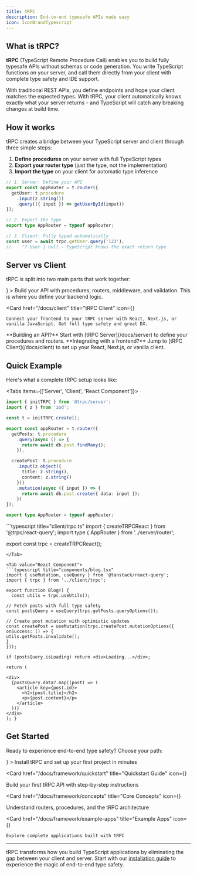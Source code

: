 ```yaml
---
title: tRPC
description: End-to-end typesafe APIs made easy
icon: IconBrandTypescript
---
```


## What is tRPC?

**tRPC** <span className='text-muted-foreground text-sm'>(TypeScript Remote Procedure Call)</span> enables you to build fully typesafe APIs without schemas or code generation. You write TypeScript functions on your server, and call them directly from your client with complete type safety and IDE support.

<Callout title="The magic of tRPC">
  With traditional REST APIs, you define endpoints and hope your client matches
  the expected types. With tRPC, your client automatically knows exactly what
  your server returns - and TypeScript will catch any breaking changes at build
  time.
</Callout>

## How it works

tRPC creates a bridge between your TypeScript server and client through three simple steps:

1. **Define procedures** on your server with full TypeScript types
2. **Export your router type** (just the type, not the implementation)
3. **Import the type** on your client for automatic type inference

```typescript
// 1. Server: Define your API
export const appRouter = t.router({
  getUser: t.procedure
    .input(z.string())
    .query(({ input }) => getUserById(input))
});

// 2. Export the type
export type AppRouter = typeof appRouter;

// 3. Client: Fully typed automatically
const user = await trpc.getUser.query('123');
//    ^? User | null - TypeScript knows the exact return type
```

## Server vs Client

tRPC is split into two main parts that work together:

<Cards>
  <Card 
    href="/docs/server" 
    title="tRPC Server" 
    icon={<IconServer className="text-blue-500" />}
  >
    Build your API with procedures, routers, middleware, and validation. This is where you define your backend logic.
  </Card>

  <Card 
    href="/docs/client" 
    title="tRPC Client" 
    icon={<IconDeviceDesktop className="text-green-500" />}
  >
    Connect your frontend to your tRPC server with React, Next.js, or vanilla JavaScript. Get full type safety and great DX.
  </Card>
</Cards>

<Callout title="Start with the right section">
  **Building an API?** Start with [tRPC Server](/docs/server) to define your
  procedures and routers. **Integrating with a frontend?** Jump to [tRPC
  Client](/docs/client) to set up your React, Next.js, or vanilla client.
</Callout>

## Quick Example

Here's what a complete tRPC setup looks like:

<Tabs items={['Server', 'Client', 'React Component']}>
<Tab value="Server">

```typescript title="server/router.ts"
import { initTRPC } from '@trpc/server';
import { z } from 'zod';

const t = initTRPC.create();

export const appRouter = t.router({
  getPosts: t.procedure
    .query(async () => {
      return await db.post.findMany();
    }),

  createPost: t.procedure
    .input(z.object({
      title: z.string(),
      content: z.string()
    }))
    .mutation(async ({ input }) => {
      return await db.post.create({ data: input });
    })
});

export type AppRouter = typeof appRouter;
```

</Tab>

<Tab value="Client">
```typescript title="client/trpc.ts"
import { createTRPCReact } from '@trpc/react-query';
import type { AppRouter } from '../server/router';

export const trpc = createTRPCReact<AppRouter>();
```
</Tab>

<Tab value="React Component">
```typescript title="components/blog.tsx"
import { useMutation, useQuery } from '@tanstack/react-query';
import { trpc } from '../client/trpc';

export function Blog() {
  const utils = trpc.useUtils();

// Fetch posts with full type safety
const postsQuery = useQuery(trpc.getPosts.queryOptions());

// Create post mutation with optimistic updates
const createPost = useMutation(trpc.createPost.mutationOptions({
onSuccess: () => {
utils.getPosts.invalidate();
}
}));

if (postsQuery.isLoading) return <div>Loading...</div>;

return (

<div>
  {postsQuery.data?.map((post) => (
    <article key={post.id}>
      <h2>{post.title}</h2>
      <p>{post.content}</p>
    </article>
  ))}
</div>
); }

```

</Tab>
</Tabs>

## Get Started

Ready to experience end-to-end type safety? Choose your path:

<Cards>
  <Card
    href="/docs/framework/installation"
    title="Installation"
    icon={<IconDownload />}
  >
    Install tRPC and set up your first project in minutes
  </Card>

<Card
  href="/docs/framework/quickstart"
  title="Quickstart Guide"
  icon={<IconRocket />}
>
  Build your first tRPC API with step-by-step instructions
</Card>

<Card
  href="/docs/framework/concepts"
  title="Core Concepts"
  icon={<IconBrain />}
>
  Understand routers, procedures, and the tRPC architecture
</Card>

  <Card
    href="/docs/framework/example-apps"
    title="Example Apps"
    icon={<IconApps />}
  >
    Explore complete applications built with tRPC
  </Card>
</Cards>

---

tRPC transforms how you build TypeScript applications by eliminating the gap between your client and server. Start with our [installation guide](/docs/framework/installation) to experience the magic of end-to-end type safety.
```
